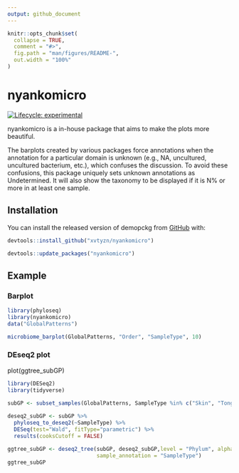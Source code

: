 ```yaml
---
output: github_document
---
```


<!-- README.md is generated from README.Rmd. Please edit that file -->

```r
knitr::opts_chunk$set(
  collapse = TRUE,
  comment = "#>",
  fig.path = "man/figures/README-",
  out.width = "100%"
)
```

# nyankomicro

<!-- badges: start -->

[![Lifecycle: experimental](https://img.shields.io/badge/lifecycle-experimental-orange.svg)](https://lifecycle.r-lib.org/articles/stages.html#experimental)

<!-- badges: end -->

nyankomicro is a in-house package that aims to make the plots more beautiful.

The barplots created by various packages force annotations when the annotation for a particular domain is unknown (e.g., NA, uncultured, uncultured bacterium, etc.), which confuses the discussion. To avoid these confusions, this package uniquely sets unknown annotations as Undetermined. It will also show the taxonomy to be displayed if it is N% or more in at least one sample.

## Installation

You can install the released version of demopckg from [GitHub](https://github.com) with:

``` r
devtools::install_github("xvtyzn/nyankomicro")
```

``` r
devtools::update_packages("nyankomicro")
```

## Example

### Barplot

```r
library(phyloseq)
library(nyankomicro)
data("GlobalPatterns")

microbiome_barplot(GlobalPatterns, "Order", "SampleType", 10)
```

### 

### DEseq2 plot

plot(ggtree_subGP)

```r
library(DESeq2)
library(tidyverse)

subGP <- subset_samples(GlobalPatterns, SampleType %in% c("Skin", "Tongue") )
  
deseq2_subGP <- subGP %>%
  phyloseq_to_deseq2(~SampleType) %>%
  DESeq(test="Wald", fitType="parametric") %>%
  results(cooksCutoff = FALSE)

ggtree_subGP <- deseq2_tree(subGP, deseq2_subGP,level = "Phylum", alpha = 0.01,
                            sample_annotation = "SampleType")
ggtree_subGP
```
